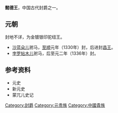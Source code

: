 '''懿德王'''，中国古代封爵之一。
==元朝==
封地不详，为金镀银印驼纽王。
*[[沙蓝朵儿|沙蓝朵儿]]驸马，[[至顺|至顺]]元年（1330年）封，后进封[[昌王|昌王]]。
*[[孛罗帖木儿|孛罗帖木儿]]驸马，后至元二年（1336年）封。
==参考资料==
*元史
*新元史
*蒙兀儿史记

{{disambig|Cat=三字封號消歧義}}
{{元朝藩王}}

[[Category:封爵|Category:封爵]]
[[Category:元贵族|Category:元贵族]]
[[Category:中國貴族|Category:中國貴族]]